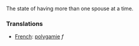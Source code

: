 The state of having more than one spouse at a time.

===Translations===
*[[French]]: [[polygamie]] ''f''